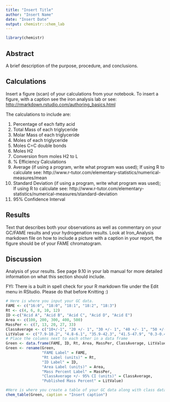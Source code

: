 ```yaml
---
title: "Insert Title"
author: "Insert Name"
date: "Insert Date"
output: chemistr::chem_lab
---
```


```r
library(chemistr)
```

## Abstract

A brief description of the purpose, procedure, and conclusions.

## Calculations

Insert a figure (scan) of your calculations from your notebook.  To insert a figure, with a caption see the iron analysis lab or see: <http://rmarkdown.rstudio.com/authoring_basics.html>

The calculations to include are:

1. Percentage of each fatty acid
2. Total Mass of each triglyceride
3. Molar Mass of each triglyceride
4. Moles of each triglyceride
5. Moles C=C double bonds
6. Moles H2
7. Conversion from moles H2 to L
8. % Efficiency Calculations
9. Average (if using a program, write what program was used); If using R to calculate see: http://www.r-tutor.com/elementary-statistics/numerical-measures/mean
10. Standard Deviation (if using a program, write what program was used); If using R to calculate see: http://www.r-tutor.com/elementary-statistics/numerical-measures/standard-deviation
9.  95% Confidence Interval


## Results

Text that describes both your observations as well as commentary on your GC/FAME results and your hydrogenation results.  Look at Iron_Analysis markdown file on how to include a picture with a caption in your report, the figure should be of your FAME chromatogram.  

## Discussion

Analysis of your results.  See page 9.10 in your lab manual for more detailed information on what this section should include.

FYI:  There is a built in spell check for your R markdown file under the Edit menu in RStudio.  Please do that before Knitting :)

```r
# Here is where you input your GC data.
FAME <- c("16:0", "18:0", "18:1", "18:2", "18:3")
Rt <- c(4, 6, 8, 10, 12)
ID <-c("Acid A", "Acid B", "Acid C", "Acid D", "Acid E")
Area <- c(100, 200, 300, 400, 500)
MassPer <- c(7, 13, 20, 27, 33)
ClassAverage <- c("10+/-1", "20 +/- 1", "30 +/- 1", "40 +/- 1", "50 +/- 1")
LitValue <- c("7.9-10.2", "4.8-6.1", "35.9-42.3", "41.5-47.9", "0.3-0.4")
# Place the columns next to each other in a data frame
Green <- data.frame(FAME, ID, Rt, Area, MassPer, ClassAverage, LitValue)
Green <- rename(Green,
                "FAME Label" = FAME, 
                "Rt Label (units)" = Rt, 
                "ID Label" = ID, 
                "Area Label (units)" = Area, 
                "Mass Percent Label" = MassPer,
                "ClassAverage +/- 95% CI (units)" = ClassAverage, 
                "Published Mass Percent" = LitValue)
```

```r
#Here is where you create a table of your GC data along with class data from the analysis of the spreadsheet and literature data obtained from Moodle.  Nothing needs to be done in this section except adding the caption in line 87.  The rest is using the data that you inputed in the previous chunk (lines 67-80).
chem_table(Green, caption = "Insert caption")
```
